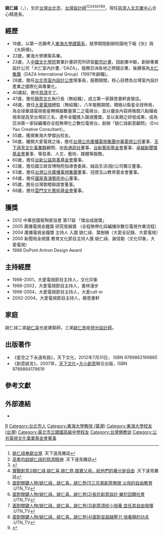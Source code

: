 {{multiple issues|
{{autobiography|time=2019-02-01T10:29:46+00:00}}
{{blpsources|time=2019-02-01T10:29:46+00:00}}
{{年谱|time=2019-02-01T10:29:46+00:00}}
{{Advert|time=2014-10-25T15:07:09+00:00}}
}}

{{Infobox_Person
| name = 姚仁祿
| other_names =
| sex = 男
| image = 
| image_size = 
| nationality ={{ROC}}
| birth_date = {{birth date and age|1950|1|7}}
| birth_place = {{ROC|臺灣省}}[[臺北市_(省轄市)|臺北市]]
| occupation = 知名設計師、媒體人
| education= [[臺北市大同區蓬萊國民小學|蓬萊國小]]<br>[[臺北市立大同高級中學|大同中學]]<br>[[臺北市立建國高級中學|臺北市立建國高級中學]]<br>[[東海大學_(台灣)|東海大學]][[東海大學建築系|建築系]]
| relatives = [[姚仁喜|姚仁喜]]、[[姚仁恭|姚仁恭]]（弟）
| spouse    = 陳淨兒
| website = [https://www.facebook.com/ericyaodxgroup 姚仁祿Facebook]
| footnotes =
| religion = 
| awards =中華民國斐陶斐協會第17屆「傑出成就獎」（2012年）<br>廣播電視金鐘獎研究發展獎（2005年）<br>新聞局金視獎教育文化節目主持人獎（2000年）<br>DuPont Antron Design Award（1988年）
| work = 
*《星空之下永遠有路》
*《創意姚言》
}}
'''姚仁祿'''（{{lang-en|Eric Yao}}，{{bd|1950年|1月7日|||catIdx=Yao, Eric}}），生於[[台灣|台灣]][[台北市|台北市]]，[[台灣|台灣]][[設計師|設計師]]<ref>[http://www.gvm.com.tw/Boardcontent_8605.html 姚仁祿奉獻台灣] {{Wayback|url=http://www.gvm.com.tw/Boardcontent_8605.html |date=20120113090634 }}.天下遠見雜誌</ref><ref>[http://www.gvm.com.tw/Boardcontent_8576.html 高希均談姚仁祿的慈濟精神] {{Wayback|url=http://www.gvm.com.tw/Boardcontent_8576.html |date=20120109163415 }}.天下遠見雜誌</ref><ref>{{Cite web |url=http://www.dxmonline.com/?project=10000more |title=創意與叛逆的交響曲(蔣友柏X姚仁祿) |accessdate=2017-04-09 |archive-date=2017-06-06 |archive-url=https://web.archive.org/web/20170606053928/http://www.dxmonline.com/?project=10000more |dead-url=no }}</ref><ref>[http://www.gvm.com.tw/Boardcontent_12690.html 實戰創意2∕姚仁祿,姚仁喜,姚仁恭 踏實父母，給他們的養分是自由] {{Wayback|url=http://www.gvm.com.tw/Boardcontent_12690.html |date=20120901221807 }}.天下遠見雜誌</ref><ref>[http://tv.udn.com/news/179651.shtml 面對關鍵人物/姚仁祿、姚仁喜、姚仁恭(1)三兄弟創意無限 父母的自由教育] {{Wayback|url=http://tv.udn.com/news/179651.shtml |date=20141025144856 }}.UTN_TV</ref><ref>[http://tv.udn.com/news/179654.shtml 面對關鍵人物/姚仁祿、姚仁喜、姚仁恭(2)長於創意設計 樂於回饋社會] {{Wayback|url=http://tv.udn.com/news/179654.shtml |date=20141025144753 }}.UTN_TV</ref><ref>[http://tv.udn.com/news/179652.shtml 面對關鍵人物/姚仁祿、姚仁喜、姚仁恭(3)創意須從小培養 並任其自由發揮] {{Wayback|url=http://tv.udn.com/news/179652.shtml |date=20141025144409 }}.UTN_TV</ref><ref>[http://tv.udn.com/news/179653.shtml 面對關鍵人物/姚仁祿、姚仁喜、姚仁恭(4)面對並超越壓力 培養靜的功夫] {{Wayback|url=http://tv.udn.com/news/179653.shtml |date=20141025144946 }}.UTN_TV</ref><ref>{{Cite web |url=http://www.apple-snake.com/ |title=蘋果與蛇：姚仁祿X蔣友柏創意對談 |accessdate=2013-06-15 |archive-date=2013-07-01 |archive-url=https://web.archive.org/web/20130701040509/http://www.apple-snake.com/ |dead-url=no }}</ref>，現任[[慈濟人文志業中心|慈濟人文志業中心]]合心精進長。

== 經歷 ==
* 18歲，以第一志願考入[[東海大學建築系|東海大學建築系]]，就學期間創辦校園地下報《矢》與《大師傅》。
* 22歲，東海大學建築系畢。
* 23歲，入[[中國文化學院|中國文化學院]]實業計畫研究所研習[[都市計畫|都市計畫]]，因創業中斷。創辦專業設計公司「大仁室內計畫／DAZA」，服務亞洲各地之跨國企業，後擴張為[[大仁集團|大仁集團]]（DAZA International Group）(1997年辭職)。
* 28歲，擔任[[台北市室內設計公會|台北市室內設計公會]]理事長，服務期間，核心目標為台灣室內設計產業之國際化與專業化。
* 40歲起，擔任[[慈濟功德會|慈濟]]志工。
* 47歲，擔任[[靜思文化|靜思文化]]執行長（無給職），成立第一家靜思書軒直營店。
* 48歲，擔任[[大愛電視|大愛電視]]總監（無給職），八年服務期間，積極以衛星全球佈局，為全球華語電視衛星轉頻器數量第二之電視台，並以優良內容將晚間八點檔收視率提高至台灣前三名，連年金鐘獎入圍或獲獎，並以長期之研發成果，成為亞洲第一家採編播存全程無帶化之數位電視台。創辦「姚仁祿創意顧問」（Eric Yao Creative Consultant）。
* 55歲，獲頒東海大學傑出校友。
* 56歲，離開大愛電視之後，擔任[[台灣公共廣播電視集團|台灣公共廣播電視集團]][[中華電視公司|中華電視公司]]董事、[[天下遠見文化事業群|天下遠見文化事業群]]顧問、[[中央通訊社|中央通訊社]]董事、[[台新藝術基金會|台新藝術基金會]]董事、[[卓越新聞獎基金會|卓越新聞獎基金會]]董事、等慈善、人文、藝術、媒體等服務。
* 60歲，擔任[[台新公益慈善基金會|台新公益慈善基金會]]董事。
* 62歲，擔任國立故宮博物院指導會委員、誠品生活(股)公司獨立董事。
* 63歲，擔任[[台灣公共廣播電視集團|台灣公共廣播電視集團]]董事、冠德玉山教育基金會董事。
* 64歲，擔任[[國家表演藝術中心|國家表演藝術中心]]董事。
* 65歲，擔任台灣敦睦聯誼會董事。
* 68歲，擔任[[雲門文化藝術基金會|雲門文化藝術基金會]]董事。

== 獲獎 ==
* 2012 中華民國斐陶斐協會 第17屆 「傑出成就獎」
* 2005 廣播電視金鐘獎 研究發展獎 （全程無帶化採編播存數位電視作業流程）
* 2004 廣播電視金鐘獎 主持人 入圍 姚仁祿、葉樹姍（大愛全記錄，大愛電視）
* 2000 新聞局金視獎 教育文化節目主持人獎 姚仁祿、謝佳勳（文化印象，大愛電視）
* 1988 DuPont Antron Design Award

== 主持經歷 ==
* 1998-2001，大愛電視節目主持人，文化印象
* 1998-2002，大愛電視節目主持人，書林漫步
* 1998-2004，大愛電視節目主持人，大愛call-in
* 2002-2004，大愛電視節目主持人，靜思書軒

== 家庭 ==
姚仁祿二弟[[姚仁喜|姚仁喜]]也是建築師，三弟[[姚仁恭|姚仁恭]]是[[燈光設計師|燈光設計師]]。

== 出版著作 ==
*《星空之下永遠有路》，天下文化，2012年7月31日， ISBN 9789862169865
*《創意姚言》，2007年，[[天下文化|天下文化]]+[[大小創意|大小創意]]聯合出版，ISBN 9789864179619

== 參考文獻 ==
{{reflist}}

==外部連結==
*{{facebook|ericyaodxgroup|姚仁祿 Eric Yao}}

{{DEFAULTSORT:Yao}}
[[Category:姚姓|R]]
[[Category:台北市人|Category:台北市人]]
[[Category:東海大學教授_(臺灣)|Category:東海大學教授 (臺灣)]]
[[Category:東海大學校友_(台灣)|Category:東海大學校友 (台灣)]]
[[Category:臺北市立建國高級中學校友|Category:臺北市立建國高級中學校友]]
[[Category:台灣佛教徒|Category:台灣佛教徒]]
[[Category:公共電視文化事業基金會董事|Category:公共電視文化事業基金會董事]]